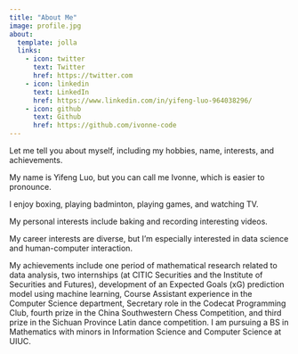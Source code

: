 ```yaml
---
title: "About Me"
image: profile.jpg
about:
  template: jolla
  links:
    - icon: twitter
      text: Twitter
      href: https://twitter.com
    - icon: linkedin
      text: LinkedIn
      href: https://www.linkedin.com/in/yifeng-luo-964038296/
    - icon: github
      text: Github
      href: https://github.com/ivonne-code
---
```


Let me tell you about myself, including my hobbies, name, interests, and achievements.

My name is Yifeng Luo, but you can call me Ivonne, which is easier to pronounce.

I enjoy boxing, playing badminton, playing games, and watching TV.

My personal interests include baking and recording interesting videos.

My career interests are diverse, but I'm especially interested in data science and human-computer interaction.

My achievements include one period of mathematical research related to data analysis, two internships (at CITIC Securities and the Institute of Securities and Futures), development of an Expected Goals (xG) prediction model using machine learning, Course Assistant experience in the Computer Science department, Secretary role in the Codecat Programming Club, fourth prize in the China Southwestern Chess Competition, and third prize in the Sichuan Province Latin dance competition. I am pursuing a BS in Mathematics with minors in Information Science and Computer Science at UIUC.
